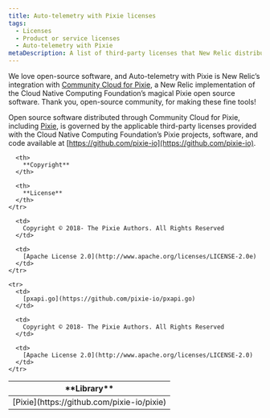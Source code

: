 ```yaml
---
title: Auto-telemetry with Pixie licenses
tags:
  - Licenses
  - Product or service licenses
  - Auto-telemetry with Pixie
metaDescription: A list of third-party licenses that New Relic distributes through Community Cloud for Pixie.
---
```


We love open-source software, and Auto-telemetry with Pixie is New Relic’s integration with [Community Cloud for Pixie](https://pixielabs.ai/), a New Relic implementation of the Cloud Native Computing Foundation’s magical Pixie open source software.  Thank you, open-source community, for making these fine tools!

Open source software distributed through Community Cloud for Pixie, including [Pixie](https://github.com/pixie-io/pixie), is governed by the applicable third-party licenses provided with the Cloud Native Computing Foundation’s Pixie projects, software, and code available at [https://github.com/pixie-io](https://github.com/pixie-io).

<table>
  <thead>
    <tr>
      <th width={150}>
        **Library**
      </th>

      <th>
        **Copyright**
      </th>

      <th>
        **License**
      </th>
    </tr>
  </thead>

  <tbody>
    <tr>
      <td>
        [Pixie](https://github.com/pixie-io/pixie)
      </td>

      <td>
        Copyright © 2018- The Pixie Authors. All Rights Reserved
      </td>

      <td>
        [Apache License 2.0](http://www.apache.org/licenses/LICENSE-2.0e)
      </td>
    </tr>

    <tr>
      <td>
        [pxapi.go](https://github.com/pixie-io/pxapi.go)
      </td>

      <td>
        Copyright © 2018- The Pixie Authors. All Rights Reserved
      </td>

      <td>
        [Apache License 2.0](http://www.apache.org/licenses/LICENSE-2.0)
      </td>
    </tr>
  </tbody>
</table>
